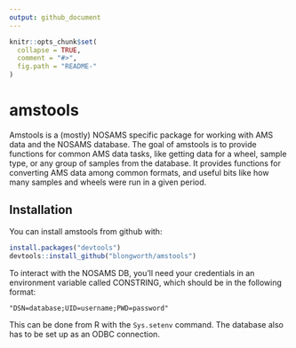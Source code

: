 ```yaml
---
output: github_document
---
```


<!-- README.md is generated from README.Rmd. Please edit that file -->

```r
knitr::opts_chunk$set(
  collapse = TRUE,
  comment = "#>",
  fig.path = "README-"
)
```

# amstools

Amstools is a (mostly) NOSAMS specific package for working with AMS data and the NOSAMS database. The goal of amstools is to provide functions for common AMS data tasks, like getting data for a wheel, sample type, or any group of samples from the database. It provides functions for converting AMS data among common formats, and useful bits like how many samples and wheels were run in a given period.

## Installation

You can install amstools from github with:

```r
install.packages("devtools")
devtools::install_github("blongworth/amstools")
```

To interact with the NOSAMS DB, you'll need your credentials in an environment variable called CONSTRING, which should be in the following format:

```
"DSN=database;UID=username;PWD=password"
```

This can be done from R with the `Sys.setenv` command. The database also has to be set up as an ODBC connection.
